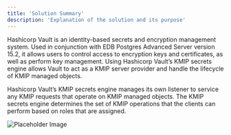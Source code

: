 ```yaml
---
title: 'Solution Summary'
description: 'Explanation of the solution and its purpose'
---
```


Hashicorp Vault is an identity-based secrets and encryption management system. Used in conjunction with EDB Postgres Advanced Server version 15.2, it allows users to control access to encryption keys and certificates, as well as perform key management. Using Hashicorp Vault’s KMIP secrets engine allows Vault to act as a KMIP server provider and handle the lifecycle of KMIP managed objects.

Hashicorp Vault’s KMIP secrets engine manages its own listener to service any KMIP requests that operate on KMIP managed objects. The KMIP secrets engine determines the set of KMIP operations that the clients can perform based on roles that are assigned.

![Placeholder Image](Images/PlaceholderImage.png)
